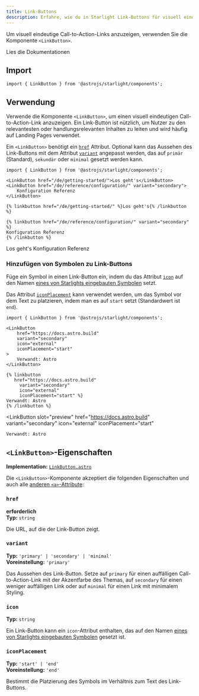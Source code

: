 ```yaml
---
title: Link-Buttons
description: Erfahre, wie du in Starlight Link-Buttons für visuell eindeutige Call-to-Action-Links erstellen.
---
```



Um visuell eindeutige Call-to-Action-Links anzuzeigen, verwenden Sie die Komponente `<LinkButton>`.


<Preview>

<LinkButton slot="preview" href="/de/getting-started/">
	Lies die Dokumentationen
</LinkButton>

</Preview>

## Import

```tsx
import { LinkButton } from '@astrojs/starlight/components';
```

## Verwendung

Verwende die Komponente `<LinkButton>`, um einen visuell eindeutigen Call-to-Action-Link anzuzeigen.
Ein Link-Button ist nützlich, um Nutzer zu den relevantesten oder handlungsrelevanten Inhalten zu leiten und wird häufig auf Landing Pages verwendet.

Ein `<LinkButton>` benötigt ein [`href`](#href) Attribut.
Optional kann das Aussehen des Link-Buttons mit dem Attribut [`variant`](#variant) angepasst werden, das auf `primär` (Standard), `sekundär` oder `minimal` gesetzt werden kann.

<Preview>

```mdx
import { LinkButton } from '@astrojs/starlight/components';

<LinkButton href="/de/getting-started/">Los geht's</LinkButton>
<LinkButton href="/de/reference/configuration/" variant="secondary">
	Konfiguration Referenz
</LinkButton>
```

<Fragment slot="markdoc">

```markdoc
{% linkbutton href="/de/getting-started/" %}Los geht's{% /linkbutton %}

{% linkbutton href="/de/reference/configuration/" variant="secondary" %}
Konfiguration Referenz
{% /linkbutton %}
```

</Fragment>

<Fragment slot="preview">
	<LinkButton href="/de/getting-started/">Los geht's</LinkButton>
	<LinkButton href="/de/reference/configuration/" variant="secondary">
		Konfiguration Referenz
	</LinkButton>
</Fragment>

</Preview>

### Hinzufügen von Symbolen zu Link-Buttons

Füge ein Symbol in einen Link-Button ein, indem du das Attribut [`icon`](#icon) auf den Namen [eines von Starlights eingebauten Symbolen](/de/reference/icons/#alle-symbole) setzt.

Das Attribut [`iconPlacement`](#iconplacement) kann verwendet werden, um das Symbol vor dem Text zu platzieren, indem man es auf `start` setzt (Standardwert ist `end`).

<Preview>

```mdx {6-7}
import { LinkButton } from '@astrojs/starlight/components';

<LinkButton
	href="https://docs.astro.build"
	variant="secondary"
	icon="external"
	iconPlacement="start"
>
	Verwandt: Astro
</LinkButton>
```

<Fragment slot="markdoc">

```markdoc {4-5}
{% linkbutton
   href="https://docs.astro.build"
	 variant="secondary"
	 icon="external"
	 iconPlacement="start" %}
Verwandt: Astro
{% /linkbutton %}
```

</Fragment>

<LinkButton
	slot="preview"
	href="https://docs.astro.build"
	variant="secondary"
	icon="external"
	iconPlacement="start"
>
	Verwandt: Astro
</LinkButton>

</Preview>

## `<LinkButton>`-Eigenschaften

**Implementation:** [`LinkButton.astro`](https://github.com/withastro/starlight/blob/main/packages/starlight/user-components/LinkButton.astro)

Die `<LinkButton>`-Komponente akzeptiert die folgenden Eigenschaften und auch alle [anderen `<a>`-Attribute](https://developer.mozilla.org/en-US/docs/Web/HTML/Element/a):

### `href`

**erforderlich**  
**Typ:** `string`

Die URL, auf die der Link-Button zeigt.

### `variant`

**Typ:** `'primary' | 'secondary' | 'minimal'`  
**Voreinstellung:** `'primary'`

Das Aussehen des Link-Button.
Setze auf `primary` für einen auffälligen Call-to-Action-Link mit der Akzentfarbe des Themas, auf `secondary` für einen weniger auffälligen Link oder auf `minimal` für einen Link mit minimalem Styling.

### `icon`

**Typ:** `string`

Ein Link-Button kann ein `icon`-Attribut enthalten, das auf den Namen [eines von Starlights eingebauten Symbolen](/de/reference/icons/#alle-symbole) gesetzt ist.

### `iconPlacement`

**Typ:** `'start' | 'end'`  
**Voreinstellung:** `'end'`

Bestimmt die Platzierung des Symbols im Verhältnis zum Text des Link-Buttons.
